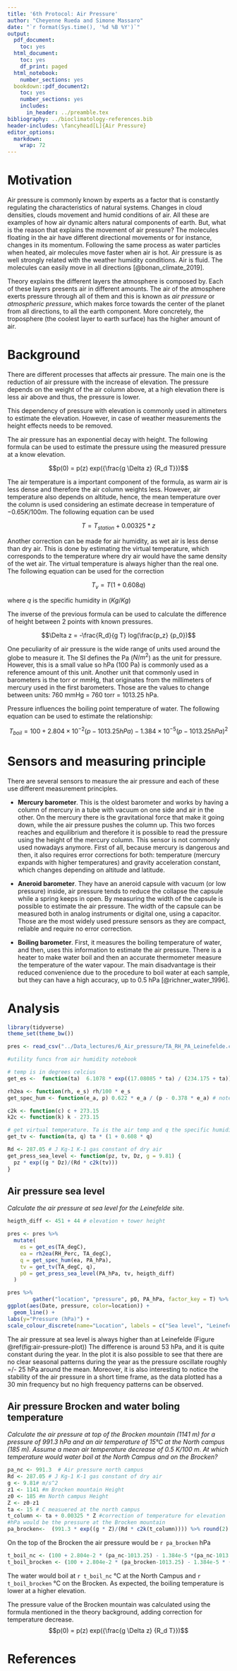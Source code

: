 ```yaml
---
title: '6th Protocol: Air Pressure'
author: "Cheyenne Rueda and Simone Massaro"
date: "`r format(Sys.time(), '%d %B %Y')`"
output:
  pdf_document:
    toc: yes
  html_document:
    toc: yes
    df_print: paged
  html_notebook:
    number_sections: yes
  bookdown::pdf_document2:
    toc: yes
    number_sections: yes
    includes:
      in_header: ../preamble.tex
bibliography: ../bioclimatology-references.bib
header-includes: \fancyhead[L]{Air Pressure}
editor_options:
  markdown:
    wrap: 72
---
```


\newpage

# Motivation

Air pressure is commonly known by experts as a factor that is constantly
regulating the characteristics of natural systems. Changes in cloud
densities, clouds movement and humid conditions of air. All these are
examples of how air dynamic alters natural components of earth. But,
what is the reason that explains the movement of air pressure? The
molecules floating in the air have different directional movements or
for instance, changes in its momentum. Following the same process as
water particles when heated, air molecules move faster when air is hot.
Air pressure is as well strongly related with the weather humidity
conditions. Air is fluid. The molecules can easily move in all
directions [@bonan_climate_2019].

Theory explains the different layers the atmosphere is composed by. Each
of these layers presents air in different amounts. The air of the
atmosphere exerts pressure through all of them and this is known as *air
pressure* or *atmospheric pressure*, which makes force towards the
center of the planet from all directions, to all the earth component.
More concretely, the troposphere (the coolest layer to earth surface)
has the higher amount of air.

# Background

There are different processes that affects air pressure. The main one is
the reduction of air pressure with the increase of elevation. The
pressure depends on the weight of the air column above, at a high
elevation there is less air above and thus, the pressure is lower.

This dependency of pressure with elevation is commonly used in
altimeters to estimate the elevation. However, in case of weather
measurements the height effects needs to be removed.

The air pressure has an exponential decay with height. The following
formula can be used to estimate the pressure using the measured pressure
at a know elevation.

$$p(0) = p(z) exp({\frac{g \Delta z} {R_d T}})$$

The air temperature is a important component of the formula, as warm air
is less dense and therefore the air column weights less. However, air
temperature also depends on altitude, hence, the mean temperature over
the column is used considering an estimate decrease in temperature of
$-0.65 K /100m$. The following equation can be used

$$T=T_{station}+0.00325*z$$

Another correction can be made for air humidity, as wet air is less
dense than dry air. This is done by estimating the virtual temperature,
which corresponds to the temperature where dry air would have the same
density of the wet air. The virtual temperature is always higher than
the real one. The following equation can be used for the correction

$$T_v = T (1 + 0.608q)$$

where $q$ is the specific humidity in ($Kg/Kg$)

The inverse of the previous formula can be used to calculate the
difference of height between 2 points with known pressures.

$$\Delta z = -\frac{R_d}{g T} log(\frac{p_z} {p_0})$$

One peculiarity of air pressure is the wide range of units used around
the globe to measure it. The SI defines the Pa ($N/m^2$) as the unit for
pressure. However, this is a small value so hPa (100 Pa) is commonly
used as a reference amount of this unit. Another unit that commonly used
in barometers is the torr or mmHg, that originates from the millimeters
of mercury used in the first barometers. Those are the values to change
between units: 760 mmHg = 760 torr = 1013.25 hPa.

Pressure influences the boiling point temperature of water. The
following equation can be used to estimate the relationship:

$$T_{boil} = 100 + 2.804 \times 10^{-2} (p-1013.25hPa) - 1.384 \times 10^{-5} (p-1013.25hPa)^2$$

# Sensors and measuring principle

There are several sensors to measure the air pressure and each of these
use different measurement principles.

-   **Mercury barometer**. This is the oldest barometer and works by
    having a column of mercury in a tube with vacuum on one side and air
    in the other. On the mercury there is the gravitational force that
    make it going down, while the air pressure pushes the column up.
    This two forces reaches and equilibrium and therefore it is possible
    to read the pressure using the height of the mercury column. This
    sensor is not commonly used nowadays anymore. First of all, because
    mercury is dangerous and then, it also requires error corrections
    for both: temperature (mercury expands with higher temperatures) and
    gravity acceleration constant, which changes depending on altitude
    and latitude.

-   **Aneroid barometer**. They have an aneroid capsule with vacuum (or
    low pressure) inside, air pressure tends to reduce the collapse the
    capsule while a spring keeps in open. By measuring the width of the
    capsule is possible to estimate the air pressure. The width of the
    capsule can be measured both in analog instruments or digital one,
    using a capacitor. Those are the most widely used pressure sensors
    as they are compact, reliable and require no error correction.

-   **Boiling barometer**. First, it measures the boiling temperature of
    water, and then, uses this information to estimate the air pressure.
    There is a heater to make water boil and then an accurate
    thermometer measure the temperature of the water vapour. The main
    disadvantage is their reduced convenience due to the procedure to
    boil water at each sample, but they can have a high accuracy, up to
    0.5 hPa [@richner_water_1996].

\newpage

# Analysis

```r
library(tidyverse)
theme_set(theme_bw())
```

```r
pres <- read_csv("../Data_lectures/6_Air_pressure/TA_RH_PA_Leinefelde.csv")
```

```r
#utility funcs from air humidity notebook

# temp is in degrees celcius
get_es <-  function(ta)  6.1078 * exp((17.08085 * ta) / (234.175 + ta))

rh2ea <- function(rh, e_s) rh/100 * e_s
get_spec_hum <- function(e_a, p) 0.622 * e_a / (p - 0.378 * e_a) # note Kg Kg-1

c2k <- function(c) c + 273.15
k2c <- function(k) k - 273.15

# get virtual temperature. Ta is the air temp and q the specific humidity
get_tv <- function(ta, q) ta * (1 + 0.608 * q)

Rd <- 287.05 # J Kg-1 K-1 gas constant of dry air
get_press_sea_level <- function(pz, tv, Dz, g = 9.81) {
  pz * exp((g * Dz)/(Rd * c2k(tv)))
}

```

## Air pressure sea level

*Calculate the air pressure at sea level for the Leinefelde site.*

```r
heigth_diff <- 451 + 44 # elevation + tower height

pres <- pres %>%
  mutate(
    es = get_es(TA_degC),
    ea = rh2ea(RH_Perc, TA_degC),
    q = get_spec_hum(ea, PA_hPa),
    tv = get_tv(TA_degC, q),
    p0 = get_press_sea_level(PA_hPa, tv, heigth_diff)
  )
```

\newpage

```r
pres %>%
        gather("location", "pressure", p0, PA_hPa, factor_key = T) %>%
ggplot(aes(Date, pressure, color=location)) +
  geom_line() +
labs(y="Pressure (hPa)") +
scale_colour_discrete(name="Location", labels = c("Sea level", "Leinefelde"))
```

The air pressure at sea level is always higher than at Leinefelde
(Figure \@ref(fig:air-pressure-plot)) The difference is around 53 hPa,
and it is quite constant during the year. In the plot it is also
possible to see that there are no clear seasonal patterns during the
year as the pressure oscillate roughly =/- 25 hPa around the mean.
Moreover, it is also interesting to notice the stability of the air
pressure in a short time frame, as the data plotted has a 30 min
frequency but no high frequency patterns can be observed.

\newpage

## Air pressure Brocken and water boling temperature

*Calculate the air pressure at top of the Brocken mountain (1141 m) for
a pressure of 991.3 hPa and an air temperature of 15°C at the North
campus (185 m). Assume a mean air temperature decrease of 0.5 K/100 m.
At which temperature would water boil at the North Campus and on the
Brocken?*

```r
pa_nc <- 991.3  # Air pressure north campus
Rd <- 287.05 # J Kg-1 K-1 gas constant of dry air
g <- 9.81# m/s^2
z1 <- 1141 #m Brocken mountain Height
z0 <- 185 #m North campus Height
Z <- z0-z1
ta <- 15 # C measuered at the north campus
t_column <- ta + 0.00325 * Z #correction of temperature for elevation
#hPa would be the pressure at the Brocken mountain
pa_brocken<-  (991.3 * exp((g * Z)/(Rd * c2k(t_column)))) %>% round(2)

```

On the top of the Brocken the air pressure would be `r pa_brocken` hPa

```r
t_boil_nc <- (100 + 2.804e-2 * (pa_nc-1013.25) - 1.384e-5 *(pa_nc-1013.25)^2 )%>% round(2)
t_boil_brocken <- (100 + 2.804e-2 * (pa_brocken-1013.25) - 1.384e-5 * (pa_brocken-1013.25)^2 )%>% round(2)
```

The water would boil at `r t_boil_nc` °C at the North Campus and
`r t_boil_brocken` °C on the Brocken. As expected, the boiling
temperature is lower at a higher elevation.

The pressure value of the Brocken mountain was calculated using the
formula mentioned in the theory background, adding correction for
temperature decrease. $$p(0) = p(z) exp({\frac{g \Delta z} {R_d T}})$$

# References
